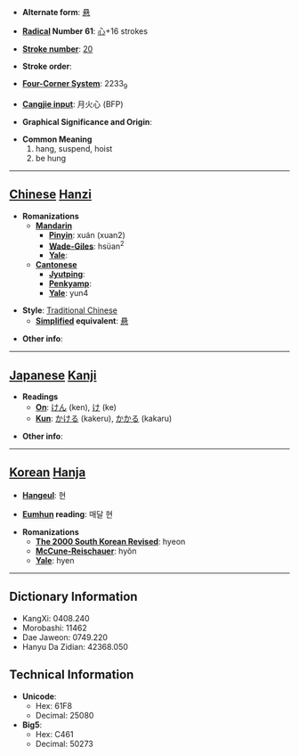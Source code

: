 * '''Alternate form''': [[悬]]

* '''[[Wiktionary:Chinese radical index| Radical]] Number 61''': [[Wiktionary:Chinese radical index 心|心]]+16 strokes

* '''[[Wiktionary:Chinese total strokes index|Stroke number]]''': [[Wiktionary:Chinese total strokes index 20|20]]

* '''Stroke order''': 

* '''[[Wiktionary:Chinese four corner index|Four-Corner System]]''': 2233<sub>9</sub>

* '''[[Wiktionary:Chinese Cangjie index|Cangjie input]]''': 月火心 (BFP)

* '''Graphical Significance and Origin''': 

* '''Common Meaning'''
*#hang, suspend, hoist
*# be hung


----

== [[Chinese]] [[Hanzi]] ==

* '''Romanizations'''
** '''[[Mandarin]]'''
*** '''[[Pinyin]]''': xuán (xuan2)
*** '''[[Wade-Giles]]''': hsüan<sup>2</sup>
*** '''[[Yale]]''': 
** '''[[Cantonese]]'''
*** '''[[Jyutping]]''':
*** '''[[Penkyamp]]''': 
*** '''[[Yale]]''': yun4

* '''Style''': [[Traditional Chinese]] 
** '''[[Simplified Chinese|Simplified]] equivalent''': [[悬]]

* '''Other info''': 

----

== [[Japanese]] [[Kanji]] ==

* '''Readings'''
** '''[[On]]''': [[けん]] (ken), [[け]] (ke)
** '''[[Kun]]''': [[かける]] (kakeru), [[かかる]] (kakaru)

* '''Other info''':  

----

== [[Korean]] [[Hanja]] ==

* '''[[Hangeul]]''': 현

* '''[[Eumhun]] reading''': 매달 현

* '''Romanizations'''
** '''[[The 2000 South Korean Revised Romanization|The 2000 South Korean Revised]]''': hyeon
** '''[[McCune-Reischauer]]''': hyŏn
** '''[[Yale]]''': hyen

----

== Dictionary Information ==

* KangXi: 0408.240
* Morobashi: 11462
* Dae Jaweon: 0749.220
* Hanyu Da Zidian: 42368.050

== Technical Information ==

* '''Unicode''':
** Hex: 61F8
** Decimal: 25080
* '''Big5''':
** Hex: C461
** Decimal: 50273